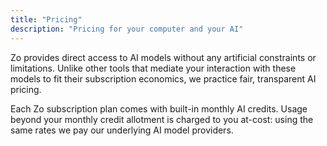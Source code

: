 ```yaml
---
title: "Pricing"
description: "Pricing for your computer and your AI"
---
```


Zo provides direct access to AI models without any artificial constraints or limitations. Unlike other tools that mediate your interaction with these models to fit their subscription economics, we practice fair, transparent AI pricing.

Each Zo subscription plan comes with built-in monthly AI credits. Usage beyond your monthly credit allotment is charged to you at-cost: using the same rates we pay our underlying AI model providers.

